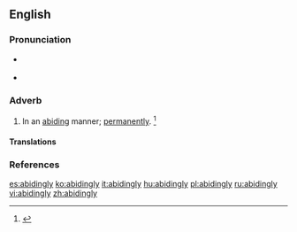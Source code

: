 ==English==

===Pronunciation===
* {{a|US}} {{IPA|/əˈbaɪ.dɪŋ.li/}}
* {{audio|en-us-abidingly.ogg|Audio (US)|lang=en}}

===Adverb===
{{en-adv}}

# In an [[abiding]] manner; [[permanently]]. {{defdate|First attested around 1350 to 1470.}}<ref>{{R:SOED5|page=4}}</ref>

====Translations====
{{trans-top|in an abiding manner}}
{{trans-mid}}
{{trans-bottom}}

===References===
<references/>

[[es:abidingly]]
[[ko:abidingly]]
[[it:abidingly]]
[[hu:abidingly]]
[[pl:abidingly]]
[[ru:abidingly]]
[[vi:abidingly]]
[[zh:abidingly]]